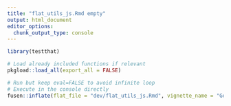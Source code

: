 ```yaml
---
title: "flat_utils_js.Rmd empty"
output: html_document
editor_options: 
  chunk_output_type: console
---
```


```r
library(testthat)
```

```r
# Load already included functions if relevant
pkgload::load_all(export_all = FALSE)
```



```r
# Run but keep eval=FALSE to avoid infinite loop
# Execute in the console directly
fusen::inflate(flat_file = "dev/flat_utils_js.Rmd", vignette_name = "Go further")
```

